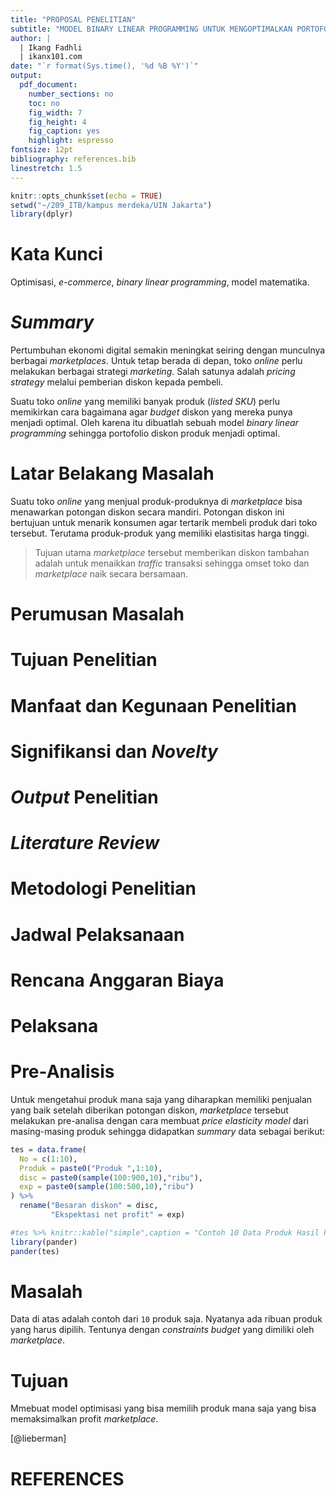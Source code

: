```yaml
---
title: "PROPOSAL PENELITIAN"
subtitle: "MODEL BINARY LINEAR PROGRAMMING UNTUK MENGOPTIMALKAN PORTOFOLIO DISKON PRODUK PADA TOKO ONLINE"
author: |
  | Ikang Fadhli
  | ikanx101.com
date: "`r format(Sys.time(), '%d %B %Y')`"
output:
  pdf_document:
    number_sections: no
    toc: no
    fig_width: 7
    fig_height: 4
    fig_caption: yes
    highlight: espresso
fontsize: 12pt
bibliography: references.bib
linestretch: 1.5
---
```


```r
knitr::opts_chunk$set(echo = TRUE)
setwd("~/209_ITB/kampus merdeka/UIN Jakarta")
library(dplyr)
```

\newpage
\tableofcontents
\newpage
\listoffigures
\newpage
\listoftables
\newpage

# Kata Kunci {.unlisted .unnumbered}

Optimisasi, _e-commerce_, _binary linear programming_, model matematika.

# _Summary_

Pertumbuhan ekonomi digital semakin meningkat seiring dengan munculnya berbagai _marketplaces_. Untuk tetap berada di depan, toko _online_ perlu melakukan berbagai strategi _marketing_. Salah satunya adalah _pricing strategy_ melalui pemberian diskon kepada pembeli.

Suatu toko _online_ yang memiliki banyak produk (_listed SKU_) perlu memikirkan cara bagaimana agar _budget_ diskon yang mereka punya menjadi optimal. Oleh karena itu dibuatlah sebuah model _binary linear programming_ sehingga portofolio diskon produk menjadi optimal.

\newpage

# Latar Belakang Masalah

Suatu toko _online_ yang menjual produk-produknya di _marketplace_ bisa menawarkan potongan diskon secara mandiri. Potongan diskon ini bertujuan untuk menarik konsumen agar tertarik membeli produk dari toko tersebut. Terutama produk-produk yang memiliki elastisitas harga tinggi.


> Tujuan utama _marketplace_ tersebut memberikan diskon tambahan adalah untuk menaikkan _traffic_ transaksi sehingga omset toko dan _marketplace_ naik secara bersamaan. 

\pagebreak 

# Perumusan Masalah

# Tujuan Penelitian

# Manfaat dan Kegunaan Penelitian

# Signifikansi dan _Novelty_

# _Output_ Penelitian

# _Literature Review_

# Metodologi Penelitian

# Jadwal Pelaksanaan

# Rencana Anggaran Biaya

# Pelaksana

# Pre-Analisis

Untuk mengetahui produk mana saja yang diharapkan memiliki penjualan yang baik setelah diberikan potongan diskon, _marketplace_ tersebut melakukan pre-analisa dengan cara membuat _price elasticity model_ dari masing-masing produk sehingga didapatkan _summary_ data sebagai berikut:

```r
tes = data.frame(
  No = c(1:10),
  Produk = paste0("Produk ",1:10),
  disc = paste0(sample(100:900,10),"ribu"),
  exp = paste0(sample(100:500,10),"ribu")
) %>% 
  rename("Besaran diskon" = disc,
         "Ekspektasi net profit" = exp)

#tes %>% knitr::kable("simple",caption = "Contoh 10 Data Produk Hasil Perhitungan")
library(pander)
pander(tes)
```

# Masalah

Data di atas adalah contoh dari `10`  produk saja. Nyatanya ada ribuan produk yang harus dipilih. Tentunya dengan _constraints budget_ yang dimiliki oleh _marketplace_.

# Tujuan

Mmebuat model optimisasi yang bisa memilih produk mana saja yang bisa memaksimalkan profit _marketplace_.

[@lieberman]

# REFERENCES